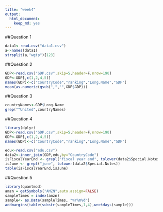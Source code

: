 ```yaml
---
title: "week4"
output: 
  html_document: 
    keep_md: yes
---
```


##Question 1
```r
data1<-read.csv("data1.csv")
a<-names(data1)
strsplit(a,"wgtp")[123]
```

##Question 2
```r
GDP<-read.csv("GDP.csv",skip=5,header=F,nrow=190)
GDP<-GDP[,c(1,2,4,5)]
names(GDP)<-c("CountryCode","ranking","Long.Name","GDP")
mean(as.numeric(gsub(",","",GDP$GDP)))
```


##Question 3
```r
countryNames<-GDP$Long.Name
grep("^United",countryNames)
```


##Question 4
```r
library(dplyr)
GDP<-read.csv("GDP.csv",skip=5,header=F,nrow=190)
GDP<-GDP[,c(1,2,4,5)]
names(GDP)<-c("CountryCode","ranking","Long.Name","GDP")

edu<-read.csv("edu.csv")
data2<-inner_join(GDP,edu,by="CountryCode")
isFiscalYearEnd <- grepl("fiscal year end", tolower(data2$Special.Notes))
isJune <- grepl("june", tolower(data2$Special.Notes))
table(isFiscalYearEnd,isJune)
```


##Question 5
```r
library(quantmod)
amzn = getSymbols("AMZN",auto.assign=FALSE)
sampleTimes = index(amzn)
sample<- as.Date(sampleTimes, "%Y%m%d")
addmargins(table(substr(sampleTimes,1,4),weekdays(sample)))
```


